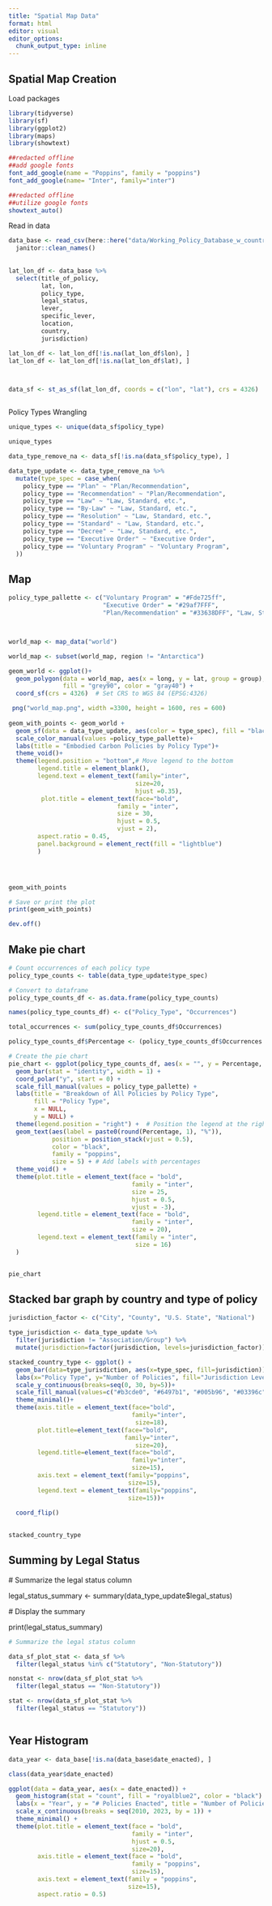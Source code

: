 ```yaml
---
title: "Spatial Map Data"
format: html
editor: visual
editor_options: 
  chunk_output_type: inline
---
```


## Spatial Map Creation

Load packages

```r

library(tidyverse)
library(sf)
library(ggplot2)
library(maps)
library(showtext)

##redacted offline
##add google fonts
font_add_google(name = "Poppins", family = "poppins")
font_add_google(name= "Inter", family="inter")

##redacted offline
##utilize google fonts
showtext_auto()
```

Read in data

```r

data_base <- read_csv(here::here("data/Working_Policy_Database_w_countries.csv")) %>% 
  janitor::clean_names() 
  
  
lat_lon_df <- data_base %>% 
  select(title_of_policy, 
         lat, lon, 
         policy_type, 
         legal_status, 
         lever, 
         specific_lever, 
         location,
         country,
         jurisdiction) 

lat_lon_df <- lat_lon_df[!is.na(lat_lon_df$lon), ]
lat_lon_df <- lat_lon_df[!is.na(lat_lon_df$lat), ]



data_sf <- st_as_sf(lat_lon_df, coords = c("lon", "lat"), crs = 4326)



```

Policy Types Wrangling

```r

unique_types <- unique(data_sf$policy_type)

unique_types

data_type_remove_na <- data_sf[!is.na(data_sf$policy_type), ]

data_type_update <- data_type_remove_na %>% 
  mutate(type_spec = case_when(
    policy_type == "Plan" ~ "Plan/Recommendation",
    policy_type == "Recommendation" ~ "Plan/Recommendation",
    policy_type == "Law" ~ "Law, Standard, etc.",
    policy_type == "By-Law" ~ "Law, Standard, etc.",
    policy_type == "Resolution" ~ "Law, Standard, etc.",
    policy_type == "Standard" ~ "Law, Standard, etc.",
    policy_type == "Decree" ~ "Law, Standard, etc.",
    policy_type == "Executive Order" ~ "Executive Order",
    policy_type == "Voluntary Program" ~ "Voluntary Program",
  ))


```

## Map

```r


policy_type_pallette <- c("Voluntary Program" = "#Fde725ff",
                          "Executive Order" = "#29af7FFF",
                          "Plan/Recommendation" = "#33638DFF", "Law, Standard, etc." = "#482677ff")



world_map <- map_data("world")

world_map <- subset(world_map, region != "Antarctica")

geom_world <- ggplot()+
  geom_polygon(data = world_map, aes(x = long, y = lat, group = group), size =0.1,
               fill = "grey90", color = "gray40") +
  coord_sf(crs = 4326)  # Set CRS to WGS 84 (EPSG:4326)

 png("world_map.png", width =3300, height = 1600, res = 600)
 
geom_with_points <- geom_world + 
  geom_sf(data = data_type_update, aes(color = type_spec), fill = "black", size = 3, shape = 18,  alpha=0.9) +
  scale_color_manual(values =policy_type_pallette)+
  labs(title = "Embodied Carbon Policies by Policy Type")+
  theme_void()+
  theme(legend.position = "bottom",# Move legend to the bottom
        legend.title = element_blank(),
        legend.text = element_text(family="inter", 
                                   size=20,
                                   hjust =0.35),
         plot.title = element_text(face="bold",
                              family = "inter",
                              size = 30,
                              hjust = 0.5,
                              vjust = 2),
        aspect.ratio = 0.45,
        panel.background = element_rect(fill = "lightblue")
        )  




geom_with_points

# Save or print the plot
print(geom_with_points)

dev.off()

```

## Make pie chart

```r



# Count occurrences of each policy type
policy_type_counts <- table(data_type_update$type_spec)

# Convert to dataframe
policy_type_counts_df <- as.data.frame(policy_type_counts)

names(policy_type_counts_df) <- c("Policy_Type", "Occurrences")

total_occurrences <- sum(policy_type_counts_df$Occurrences)

policy_type_counts_df$Percentage <- (policy_type_counts_df$Occurrences / total_occurrences) * 100

# Create the pie chart
pie_chart <- ggplot(policy_type_counts_df, aes(x = "", y = Percentage, fill = Policy_Type)) +
  geom_bar(stat = "identity", width = 1) +
  coord_polar("y", start = 0) +
  scale_fill_manual(values = policy_type_pallette) +
  labs(title = "Breakdown of All Policies by Policy Type",
       fill = "Policy Type",
       x = NULL,
       y = NULL) +
  theme(legend.position = "right") +  # Position the legend at the right
  geom_text(aes(label = paste0(round(Percentage, 1), "%")), 
            position = position_stack(vjust = 0.5),
            color = "black",
            family = "poppins",
            size = 5) + # Add labels with percentages
  theme_void() +
  theme(plot.title = element_text(face = "bold",
                                  family = "inter",
                                  size = 25,
                                  hjust = 0.5,
                                  vjust = -3),
        legend.title = element_text(face = "bold",
                                  family = "inter",
                                  size = 20),
        legend.text = element_text(family = "inter",
                                   size = 16)
  )


pie_chart
```

## Stacked bar graph by country and type of policy

```r

jurisdiction_factor <- c("City", "County", "U.S. State", "National")

type_jurisdiction <- data_type_update %>% 
  filter(jurisdiction != "Association/Group") %>% 
  mutate(jurisdiction=factor(jurisdiction, levels=jurisdiction_factor))

stacked_country_type <- ggplot() +
  geom_bar(data=type_jurisdiction, aes(x=type_spec, fill=jurisdiction))+
  labs(x="Policy Type", y="Number of Policies", fill="Jurisdiction Level", title="Policy Count by Type and Jurisdiction Level")+
  scale_y_continuous(breaks=seq(0, 30, by=5))+
  scale_fill_manual(values=c("#b3cde0", "#6497b1", "#005b96", "#03396c"))+
  theme_minimal()+
  theme(axis.title = element_text(face="bold",
                                  family="inter", 
                                   size=18),
        plot.title=element_text(face="bold",
                                family="inter", 
                                   size=20),
        legend.title=element_text(face="bold",
                                  family="inter",
                                  size=15),
        axis.text = element_text(family="poppins",
                                 size=15),
        legend.text = element_text(family="poppins",
                                 size=15))+
  
  coord_flip()
  

stacked_country_type

```

## Summing by Legal Status

\# Summarize the legal status column

legal_status_summary \<- summary(data_type_update\$legal_status)

\# Display the summary

print(legal_status_summary)

```r

# Summarize the legal status column

data_sf_plot_stat <- data_sf %>% 
  filter(legal_status %in% c("Statutory", "Non-Statutory"))

nonstat <- nrow(data_sf_plot_stat %>% 
  filter(legal_status == "Non-Statutory"))

stat <- nrow(data_sf_plot_stat %>% 
  filter(legal_status == "Statutory"))



```

## Year Histogram

```r


data_year <- data_base[!is.na(data_base$date_enacted), ]

class(data_year$date_enacted)

ggplot(data = data_year, aes(x = date_enacted)) +
  geom_histogram(stat = "count", fill = "royalblue2", color = "black") +
  labs(x = "Year", y = "# Policies Enacted", title = "Number of Policies Enacted by Year") +
  scale_x_continuous(breaks = seq(2010, 2023, by = 1)) +
  theme_minimal() +
  theme(plot.title = element_text(face = "bold",
                                  family = "inter", 
                                  hjust = 0.5,
                                  size=20),
        axis.title = element_text(face = "bold",
                                  family = "poppins",
                                  size=15),
        axis.text = element_text(family = "poppins",
                                 size=15),
        aspect.ratio = 0.5)

```

```r



```
